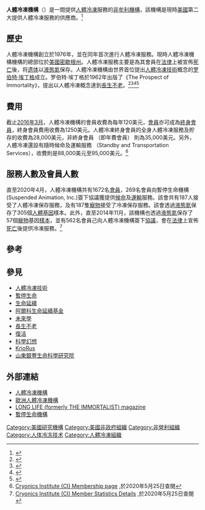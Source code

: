 '''人體冷凍機構'''（{{lang-en|Cryonics Institute}}）是一間提供[[人體冷凍技術|人體冷凍]]服務的[[非牟利機構|非牟利機構]]，該機構是現時[[美國|美國]]第二大提供人體冷凍服務的供應商。<ref>{{Cite news|url=https://www.bbc.com/future/article/20160424-if-cryonics-suddenly-worked-wed-need-to-face-the-fallout|archive-url=https://web.archive.org/web/20191230234043/https://www.bbc.com/future/article/20160424-if-cryonics-suddenly-worked-wed-need-to-face-the-fallout|archive-date=2019-12-30|title=If cryonics suddenly worked, we’d need to face the fallout|date=2016-04-24|newspaper=BBC|language=en|access-date=2020-05-25|dead-url=no}}</ref>

==歷史==
人體冷凍機構創立於1976年，並在同年首次進行人體冷凍服務。現時人體冷凍機構機構的總部位於[[美國|美國]][[密歇根州|密歇根州]]。人體冷凍服務主要是為其會員在[[法律|法律]]上被宣佈[[死亡|死亡]]後，将[[遗体|遗体]]以[[液態氮|液態氮]]保存。人體冷凍機構由世界首位提出[[人體冷凍技術|人體冷凍技術]]概念的[[罗伯特·埃丁格|罗伯特·埃丁格]]成立。罗伯特·埃丁格於1962年出版了《The Prospect of Immortality》，提出以人體冷凍概念達到[[長生不老|長生不老]]。<ref>{{Cite news|url=https://www.theguardian.com/science/2016/nov/18/the-cryonics-dilemma-will-deep-frozen-bodies-be-fit-for-new-life|title=The cryonics dilemma: will deep-frozen bodies be fit for new life?|last=Devlin|first=Hannah|date=2016-11-18|newspaper=the Guardian|language=en|access-date=2018-12-25|archive-date=2019-01-24|archive-url=https://web.archive.org/web/20190124164111/https://www.theguardian.com/science/2016/nov/18/the-cryonics-dilemma-will-deep-frozen-bodies-be-fit-for-new-life|dead-url=no}}</ref><ref>{{Cite book|url=https://books.google.com/?id=P5m4zNxaaSUC&pg=PA22&dq=cryonics+institute#v=onepage&q=cryonics%20institute&f=false|title=A Loose Canon: Essays on History, Modernity and Tradition|last=Coman|first=Brian J.|date=2007|publisher=Connor Court Publishing Pty Ltd|isbn=9780980293623|language=en}}</ref><ref>{{Cite web|url=https://www.washingtonpost.com/local/obituaries/from-phyics-teacher-to-founder-of-the-cryonics-movement/2011/07/24/gIQAupuIXI_story.html|title=Robert Ettinger, founder of the cryonics movement, dies at 92|last=|first=|date=|website=Washington Post|language=en|access-date=2018-12-25|archive-date=2020-12-16|archive-url=https://web.archive.org/web/20201216025735/https://www.washingtonpost.com/local/obituaries/from-phyics-teacher-to-founder-of-the-cryonics-movement/2011/07/24/gIQAupuIXI_story.html|dead-url=no}}</ref><ref>{{Cite web|url=http://www.mlive.com/news/detroit/index.ssf/2010/01/facility_in_macomb_county_keep.html|title=Facility in Macomb County keeps bodies frozen in hopes of bringing them back to life|last=Press|first=The Associated|date=|website=MLive.com|language=en-US|access-date=2018-12-25|archive-date=2011-04-26|archive-url=https://web.archive.org/web/20110426183955/http://www.mlive.com/news/detroit/index.ssf/2010/01/facility_in_macomb_county_keep.html|dead-url=no}}</ref>

==費用==
截止[[2016年3月|2016年3月]]，人體冷凍機構的會員收費為每年120美元，[[會員|會員]]亦可成為[[終身會員|終身會員]]，終身會員費用收費為1250美元。人體冷凍終身會員的全身人體冷凍服務及貯存的收費為28,000美元，非終身會員 （即年費會員） 則為35,000美元。另外，人體冷凍還設有隨時候命及運輸服務 （Standby and Transportation Services），收費則是88,000美元至95,000美元。<ref>[http://www.cryonics.org/membership/ Cryonics Institute (CI) Membership page] {{Wayback|url=http://www.cryonics.org/membership/ |date=20210119015041 }},於2020年5月25日查閱</ref>

==服務人數及會員人數==
直至2020年4月，人體冷凍機構共有1672名[[會員|會員]]，269名會員向暫停生命機構 (Suspended Animation, Inc.)簽下協議獲提供[[候命|候命]]及[[運輸|運輸]]服務。該會共有187人接受了人體冷凍保存服務，及有187隻[[寵物|寵物]]接受了冷凍保存服務。該會透過[[液態氮|液態氮]]保存了305個[[人體|人體]][[基因|基因]]樣本。此外，直至2014年11月，該機構也透過[[液態氮|液態氮]]保存了57個[[寵物|寵物]]基因[[樣本|樣本]]，並有562名會員己向人體冷凍機構簽下[[協議|協議]]，會在[[法律|法律]]上宣佈[[死亡|死亡]]後提供冷凍服務。<ref>[http://www.cryonics.org/resources/member-statistics   Cryonics Institute (CI) Member Statistics Details] {{Wayback|url=http://www.cryonics.org/resources/member-statistics |date=20200925085407 }},於2020年5月25日查閱</ref>

==參考==
<references/>

==參見==
* [[人體冷凍技術|人體冷凍技術]]
* [[暫停生命|暫停生命]]
* [[生命延續|生命延續]]
* [[阿爾科生命延續基金|阿爾科生命延續基金]]
* [[未來學|未來學]]
* [[長生不老|長生不老]]
* [[復活|復活]]
* [[科學幻想|科學幻想]]
* [[KrioRus|KrioRus]]
* [[山東銀豐生命科學研究院|山東銀豐生命科學研究院]]

==外部連結==
*[http://www.cryonics.org/ 人體冷凍機構]{{Wayback|url=http://www.cryonics.org/ |date=20090315101326 }}
*[http://www.cryonics-europe.org/ 歐洲人體冷凍機構] {{Wayback|url=http://www.cryonics-europe.org/ |date=20111012111905 }}
*[http://www.cryonics.org/resources/long-life-magazine LONG LIFE (formerly THE IMMORTALIST) magazine] {{Wayback|url=http://www.cryonics.org/resources/long-life-magazine |date=20201128131123 }}
*[http://www.suspendedinc.com/  暫停生命機構] {{Wayback|url=http://www.suspendedinc.com/ |date=20141116154351 }}

{{人體冷凍技術}}

[[Category:美國研究機構|Category:美國研究機構]]
[[Category:美國非政府組織|Category:美國非政府組織]]
[[Category:非營利組織|Category:非營利組織]]
[[Category:人体冷冻技术|Category:人体冷冻技术]]
[[Category:人體冷凍組織|Category:人體冷凍組織]]